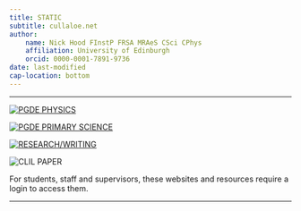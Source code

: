 ```yaml
---
title: STATIC
subtitle: cullaloe.net
author: 
    name: Nick Hood FInstP FRSA MRAeS CSci CPhys
    affiliation: University of Edinburgh
    orcid: 0000-0001-7891-9736
date: last-modified
cap-location: bottom
---
```


---


::: {#fig-1 layout-ncol=4}

[![PGDE PHYSICS](images/avatar.png)](https://static.cullaloe.net/PGDEPhysics)

[![PGDE PRIMARY SCIENCE](images/PBSQ.jpg)](https://static.cullaloe.net/PGDEPrimary)

[![RESEARCH/WRITING](images/desktop.JPG)](https://static.cullaloe.net/Research)

![CLIL PAPER](images/clil.png "The CLIL paper has been parked for now (November 2023).")
<!-- (https://static.cullaloe.net/clil-paper-23) -->

For students, staff and supervisors, these websites and resources require a login to access them. 
:::


---
